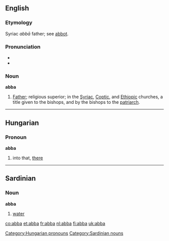 ==English==
===Etymology===
Syriac ''abbā'' father; see [[abbot]].

===Pronunciation===
*{{IPA|æbə}}
*{{Rhymes|æbə}}

===Noun===
'''abba'''

#[[Father]]; religious superior; in the [[Syriac]], [[Coptic]], and [[Ethiopic]] churches, a title given to the bishops, and by the bishops to the [[patriarch]].


----

==Hungarian==
===Pronoun===
'''abba'''

# into that, [[there]]

[[Category:Hungarian pronouns]]


----

==Sardinian==
===Noun===
'''abba'''

# [[water]]

[[Category:Sardinian nouns]]

[[co:abba]]
[[et:abba]]
[[fr:abba]]
[[nl:abba]]
[[fi:abba]]
[[uk:abba]]